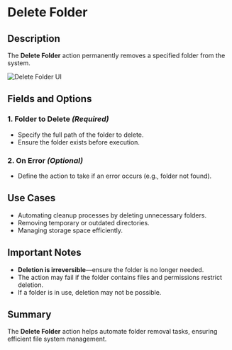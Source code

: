 # Delete Folder

## Description

The **Delete Folder** action permanently removes a specified folder from the system.

![Delete Folder UI](../assets/folder/delete-folder.png)

## Fields and Options  

### **1. Folder to Delete** *(Required)* 

- Specify the full path of the folder to delete.
- Ensure the folder exists before execution.

### **2. On Error** *(Optional)*

- Define the action to take if an error occurs (e.g., folder not found).

## Use Cases

- Automating cleanup processes by deleting unnecessary folders.
- Removing temporary or outdated directories.
- Managing storage space efficiently.

## Important Notes

- **Deletion is irreversible**—ensure the folder is no longer needed.
- The action may fail if the folder contains files and permissions restrict deletion.
- If a folder is in use, deletion may not be possible.

## Summary

The **Delete Folder** action helps automate folder removal tasks, ensuring efficient file system management.